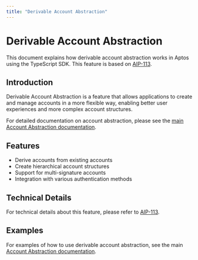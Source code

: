 ```yaml
---
title: "Derivable Account Abstraction"
---
```


# Derivable Account Abstraction

This document explains how derivable account abstraction works in Aptos using the TypeScript SDK. This feature is based on [AIP-113](https://github.com/aptos-foundation/AIPs/blob/main/aips/aip-113.md).

## Introduction

Derivable Account Abstraction is a feature that allows applications to create and manage accounts in a more flexible way, enabling better user experiences and more complex account structures.

For detailed documentation on account abstraction, please see the [main Account Abstraction documentation](./account-abstraction.mdx).

## Features

- Derive accounts from existing accounts
- Create hierarchical account structures
- Support for multi-signature accounts
- Integration with various authentication methods

## Technical Details

For technical details about this feature, please refer to [AIP-113](https://github.com/aptos-foundation/AIPs/blob/main/aips/aip-113.md).

## Examples

For examples of how to use derivable account abstraction, see the main [Account Abstraction documentation](./account-abstraction.mdx). 